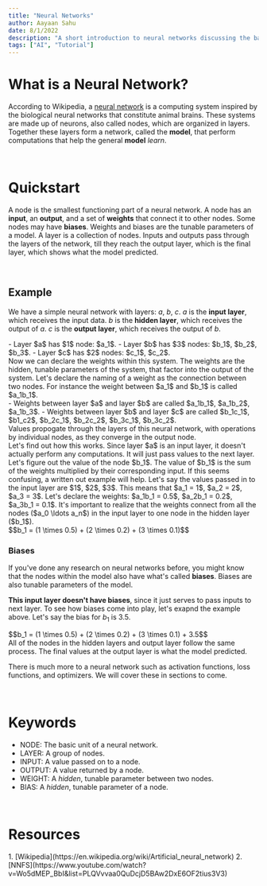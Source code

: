 ```yaml
---
title: "Neural Networks"
author: Aayaan Sahu
date: 8/1/2022
description: "A short introduction to neural networks discussing the basics."
tags: ["AI", "Tutorial"]
---
```


# What is a Neural Network?

According to Wikipedia, a
<span className="text-blue-500">[neural network](https://en.wikipedia.org/wiki/Artificial_neural_network)</span>
is a computing system inspired by the biological neural networks that constitute
animal brains. These systems are made up of neurons, also called nodes, which are
organized in layers. Together these layers form a network, called the **model**,
that perform computations that help the general **model** *learn*.

<br />

# Quickstart

A node is the smallest functioning part of a neural network. A node has an **input**,
an **output**, and a set of **weights** that connect it to other nodes. Some nodes
may have **biases**. Weights and biases are the tunable parameters of a model. A
layer is a collection of nodes. Inputs and outputs pass through the layers of the
network, till they reach the output layer, which is the final layer, which shows what
the model predicted.

<br />

## Example

We have a simple neural network with layers: $a$, $b$, $c$. $a$ is the **input layer**,
which receives the input data. $b$ is the **hidden layer**, which receives the output
of $a$. $c$ is the **output layer**, which receives the output of $b$.

<div style={{ marginLeft: "2rem" }}>
- Layer $a$ has $1$ node: $a_1$.
- Layer $b$ has $3$ nodes: $b_1$, $b_2$, $b_3$.
- Layer $c$ has $2$ nodes: $c_1$, $c_2$.
</div>
Now we can declare the weights within this system. The weights are the hidden, tunable
parameters of the system, that factor into the output of the system. Let's declare
the naming of a weight as the connection between two nodes. For instance the weight
between $a_1$ and $b_1$ is called $a_1b_1$.
<div style={{ marginLeft: "2rem" }}>
- Weights between layer $a$ and layer $b$ are called $a_1b_1$, $a_1b_2$, $a_1b_3$.
- Weights between layer $b$ and layer $c$ are called $b_1c_1$, $b1_c2$, $b_2c_1$, $b_2c_2$, $b_3c_1$, $b_3c_2$.
</div>
Values propogate through the layers of this neural network, with operations by individual
nodes, as they converge in the output node.
<br />
Let's find out how this works. Since layer $a$ is an input layer, it doesn't actually
perform any computations. It will just pass values to the next layer. Let's figure
out the value of the node $b_1$. The value of $b_1$ is the sum of the weights multiplied
by their corresponding input. If this seems confusing, a written out example will
help. Let's say the values passed in to the input layer are $1$, $2$, $3$. This means
that $a_1 = 1$, $a_2 = 2$, $a_3 = 3$. Let's declare the weights: $a_1b_1 = 0.5$,
$a_2b_1 = 0.2$, $a_3b_1 = 0.1$. It's important to realize that the weights connect
from all the nodes ($a_0 \ldots a_n$) in the input layer to one node in the hidden
layer ($b_1$).
<div className="pt-4 pb-4 text-center">
  $$b_1 = (1 \times 0.5) + (2 \times 0.2) + (3 \times 0.1)$$
</div>

### Biases

If you've done any research on neural networks before, you might know that the nodes within
the model also have what's called **biases**. Biases are also tunable parameters of the model.

<strong>This input layer doesn't have biases</strong>, since it just serves to
pass inputs to next layer. To see how biases come into play, let's exapnd the
example above. Let's say the bias for $b_1$ is $3.5$.
<div className="pt-4 pb-4 text-center">
  $$b_1 = (1 \times 0.5) + (2 \times 0.2) + (3 \times 0.1) + 3.5$$
</div>
All of the nodes in the hidden layers and output layer follow the same process.
The final values at the output layer is what the model predicted.

<br />

<p className="font-semibold">There is much more to a neural network such as activation functions,
loss functions, and optimizers. We will cover these in sections to come.</p>

<br />

# Keywords
- NODE: The basic unit of a neural network.
- LAYER: A group of nodes.
- INPUT: A value passed on to a node.
- OUTPUT: A value returned by a node.
- WEIGHT: A *hidden*, tunable parameter between two nodes.
- BIAS: A *hidden*, tunable parameter of a node.

<br />

# Resources
<div className="text-blue-500">
1. [Wikipedia](https://en.wikipedia.org/wiki/Artificial_neural_network)
2. [NNFS](https://www.youtube.com/watch?v=Wo5dMEP_BbI&list=PLQVvvaa0QuDcjD5BAw2DxE6OF2tius3V3)
</div>